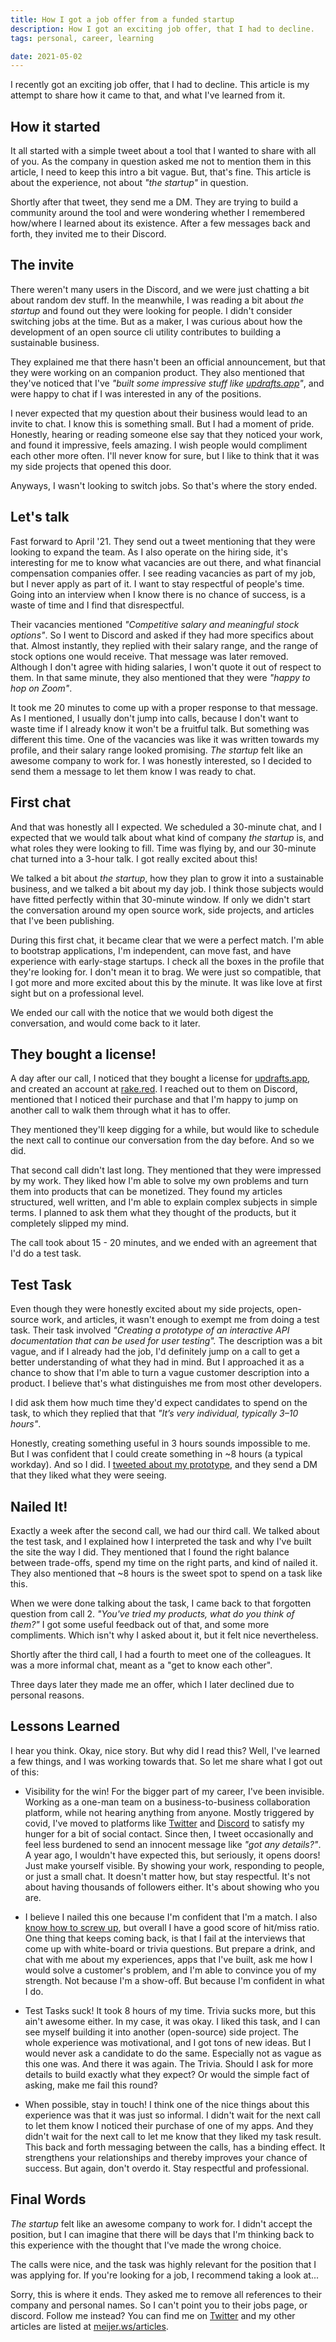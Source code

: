 ```yaml
---
title: How I got a job offer from a funded startup
description: How I got an exciting job offer, that I had to decline.
tags: personal, career, learning

date: 2021-05-02
---
```


I recently got an exciting job offer, that I had to decline. This article is my attempt to share how it came to that, and what I've learned from it. 

## How it started

It all started with a simple tweet about a tool that I wanted to share with all of you. As the company in question asked me not to mention them in this article, I need to keep this intro a bit vague. But, that's fine. This article is about the experience, not about _"the startup"_ in question.

Shortly after that tweet, they send me a DM. They are trying to build a community around the tool and were wondering whether I remembered how/where I learned about its existence. After a few messages back and forth, they invited me to their Discord.

## The invite

There weren't many users in the Discord, and we were just chatting a bit about random dev stuff. In the meanwhile, I was reading a bit about *the startup* and found out they were looking for people. I didn't consider switching jobs at the time. But as a maker, I was curious about how the development of an open source cli utility contributes to building a sustainable business.

They explained me that there hasn't been an official announcement, but that they were working on an companion product. They also mentioned that they've noticed that I've _"built some impressive stuff like [updrafts.app](https://updrafts.app)"_, and were happy to chat if I was interested in any of the positions.

I never expected that my question about their business would lead to an invite to chat. I know this is something small. But I had a moment of pride. Honestly, hearing or reading someone else say that they noticed your work, and found it impressive, feels amazing. I wish people would compliment each other more often. I'll never know for sure, but I like to think that it was my side projects that opened this door.

Anyways, I wasn't looking to switch jobs. So that's where the story ended.

## Let's talk

Fast forward to April '21. They send out a tweet mentioning that they were looking to expand the team. As I also operate on the hiring side, it's interesting for me to know what vacancies are out there, and what financial compensation companies offer. I see reading vacancies as part of my job, but I never apply as part of it. I want to stay respectful of people's time. Going into an interview when I know there is no chance of success, is a waste of time and I find that disrespectful.

Their vacancies mentioned _"Competitive salary and meaningful stock options"_. So I went to Discord and asked if they had more specifics about that. Almost instantly, they replied with their salary range, and the range of stock options one would receive. That message was later removed. Although I don't agree with hiding salaries, I won't quote it out of respect to them. In that same minute, they also mentioned that they were _"happy to hop on Zoom"_.

It took me 20 minutes to come up with a proper response to that message. As I mentioned, I usually don't jump into calls, because I don't want to waste time if I already know it won't be a fruitful talk. But something was different this time. One of the vacancies was like it was written towards my profile, and their salary range looked promising. _The startup_ felt like an awesome company to work for. I was honestly interested, so I decided to send them a message to let them know I was ready to chat.

## First chat

And that was honestly all I expected. We scheduled a 30-minute chat, and I expected that we would talk about what kind of company _the startup_ is, and what roles they were looking to fill. Time was flying by, and our 30-minute chat turned into a 3-hour talk. I got really excited about this!

We talked a bit about _the startup_, how they plan to grow it into a sustainable business, and we talked a bit about my day job. I think those subjects would have fitted perfectly within that 30-minute window. If only we didn't start the conversation around my open source work, side projects, and articles that I've been publishing.

During this first chat, it became clear that we were a perfect match. I'm able to bootstrap applications, I'm independent, can move fast, and have experience with early-stage startups. I check all the boxes in the profile that they're looking for. I don't mean it to brag. We were just so compatible, that I got more and more excited about this by the minute. It was like love at first sight but on a professional level.

We ended our call with the notice that we would both digest the conversation, and would come back to it later.

## They bought a license!

A day after our call, I noticed that they bought a license for [updrafts.app](https://updrafts.app), and created an account at [rake.red](https://rake.red). I reached out to them on Discord, mentioned that I noticed their purchase and that I'm happy to jump on another call to walk them through what it has to offer.

They mentioned they'll keep digging for a while, but would like to schedule the next call to continue our conversation from the day before. And so we did.

That second call didn't last long. They mentioned that they were impressed by my work. They liked how I'm able to solve my own problems and turn them into products that can be monetized. They found my articles structured, well written, and I'm able to explain complex subjects in simple terms. I planned to ask them what they thought of the products, but it completely slipped my mind.

The call took about 15 - 20 minutes, and we ended with an agreement that I'd do a test task.

## Test Task

Even though they were honestly excited about my side projects, open-source work, and articles, it wasn't enough to exempt me from doing a test task. Their task involved _"Creating a prototype of an interactive API documentation that can be used for user testing"._ The description was a bit vague, and if I already had the job, I'd definitely jump on a call to get a better understanding of what they had in mind. But I approached it as a chance to show that I'm able to turn a vague customer description into a product. I believe that's what distinguishes me from most other developers.

I did ask them how much time they'd expect candidates to spend on the task, to which they replied that that _"It’s very individual, typically 3–10 hours"_.

Honestly, creating something useful in 3 hours sounds impossible to me. But I was confident that I could create something in ~8 hours (a typical workday). And so I did. I [tweeted about my prototype](https://twitter.com/meijer_s/status/1384960782069342211), and they send a DM that they liked what they were seeing.

## Nailed It!

Exactly a week after the second call, we had our third call. We talked about the test task, and I explained how I interpreted the task and why I've built the site the way I did. They mentioned that I found the right balance between trade-offs, spend my time on the right parts, and kind of nailed it. They also mentioned that ~8 hours is the sweet spot to spend on a task like this. 

When we were done talking about the task, I came back to that forgotten question from call 2. _"You've tried my products, what do you think of them?"_ I got some useful feedback out of that, and some more compliments. Which isn't why I asked about it, but it felt nice nevertheless.

Shortly after the third call, I had a fourth to meet one of the colleagues. It was a more informal chat, meant as a "get to know each other".

Three days later they made me an offer, which I later declined due to personal reasons.

## Lessons Learned

I hear you think. Okay, nice story. But why did I read this? Well, I've learned a few things, and I was working towards that. So let me share what I got out of this:

- Visibility for the win! For the bigger part of my career, I've been invisible. Working as a one-man team on a business-to-business collaboration platform, while not hearing anything from anyone. Mostly triggered by covid, I've moved to platforms like [Twitter](https://meijer.ws/twitter) and [Discord](http://kcd.im/discord) to satisfy my hunger for a bit of social contact. Since then, I tweet occasionally and feel less burdened to send an innocent message like _"got any details?"_. A year ago, I wouldn't have expected this, but seriously, it opens doors! Just make yourself visible. By showing your work, responding to people, or just a small chat. It doesn't matter how, but stay respectful. It's not about having thousands of followers either. It's about showing who you are.

- I believe I nailed this one because I'm confident that I'm a match. I also [know how to screw up](https://meijer.ws/articles/trivia-or-job-interview), but overall I have a good score of hit/miss ratio. One thing that keeps coming back, is that I fail at the interviews that come up with white-board or trivia questions. But prepare a drink, and chat with me about my experiences, apps that I've built, ask me how I would solve a customer's problem, and I'm able to convince you of my strength. Not because I'm a show-off. But because I'm confident in what I do. 

- Test Tasks suck! It took 8 hours of my time. Trivia sucks more, but this ain't awesome either. In my case, it was okay. I liked this task, and I can see myself building it into another (open-source) side project. The whole experience was motivational, and I got tons of new ideas. But I would never ask a candidate to do the same. Especially not as vague as this one was. And there it was again. The Trivia. Should I ask for more details to build exactly what they expect? Or would the simple fact of asking, make me fail this round?

- When possible, stay in touch! I think one of the nice things about this experience was that it was just so informal. I didn't wait for the next call to let them know I noticed their purchase of one of my apps. And they didn't wait for the next call to let me know that they liked my task result. This back and forth messaging between the calls, has a binding effect. It strengthens your relationships and thereby improves your chance of success. But again, don't overdo it. Stay respectful and professional.

## Final Words

_The startup_ felt like an awesome company to work for. I didn't accept the position, but I can imagine that there will be days that I'm thinking back to this experience with the thought that I've made the wrong choice.

The calls were nice, and the task was highly relevant for the position that I was applying for. If you're looking for a job, I recommend taking a look at... 

Sorry, this is where it ends. They asked me to remove all references to their company and personal names. So I can't point you to their jobs page, or discord. Follow me instead? You can find me on [Twitter](https://meijer.ws/twitter) and my other articles are listed at [meijer.ws/articles](https://meijer.ws/articles).